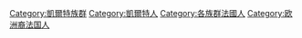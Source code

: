 [[Category:凱爾特族群|Category:凱爾特族群]]
[[Category:凱爾特人|Category:凱爾特人]]
[[Category:各族群法國人|Category:各族群法國人]]
[[Category:欧洲裔法国人|Category:欧洲裔法国人]]